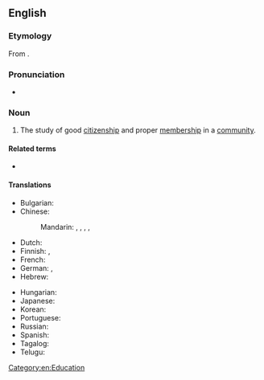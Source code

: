 {{also|cívics}}
==English==

===Etymology===
From {{der|en|la|civicus||having to do with citizens or a town or city}}.

===Pronunciation===
* {{IPA|/ˈsɪvɪks/|lang=en}}

===Noun===
{{en-noun|-|civics}}

# The study of good [[citizenship]] and proper [[membership]] in a [[community]].

====Related terms====
* {{l|en|civic}}

====Translations====
{{trans-top|study of good citizenship and proper membership in a community}}
* Bulgarian: {{t|bg|гражданско право|n}}
* Chinese:
*: Mandarin: {{t|cmn|公民學}}, {{t|cmn|公民学|tr=gōngmínxué}}, {{t|cmn|公民教育|tr=gōngmín jiàoyù}}, {{t|cmn|市政學}}, {{t|cmn|市政学|tr=shìzhèngxué}}
* Dutch: {{t+|nl|maatschappijleer|f}}
* Finnish: {{t+|fi|yhteiskuntaoppi}}, {{t|fi|kansalaistaito}} {{q|old}}
* French: {{t|fr|éducation civique}}
* German: {{t|de|Sozialkunde|f}}, {{t|de|Gemeinschaftskunde|f}}
* Hebrew: {{t+|he|אֶזְרָחוּת|f|tr=ezrakhút}}
{{trans-mid}}
* Hungarian: {{t|hu|állampolgári ismeretek}}
* Japanese: {{t-needed|ja}}
* Korean: {{t-needed|ko}}
* Portuguese: {{t-needed|pt}}
* Russian: {{t|ru|гражданове́дение|n}}
* Spanish: {{t|es|educación cívica|f}}
* Tagalog: {{t|tl|palamayanan}}
* Telugu: {{t|te|పౌరశాస్త్రం}}
{{trans-bottom}}

[[Category:en:Education]]
